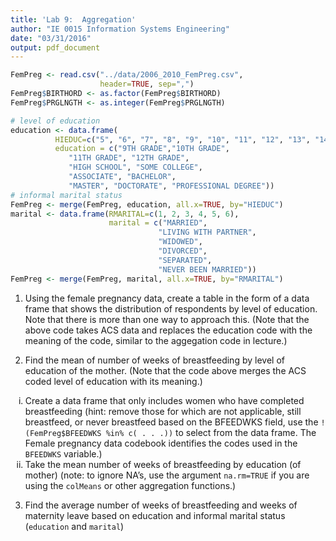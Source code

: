 ```yaml
---
title: 'Lab 9:  Aggregation'
author: "IE 0015 Information Systems Engineering"
date: "03/31/2016"
output: pdf_document
---
```


```r
FemPreg <- read.csv("../data/2006_2010_FemPreg.csv",
                    header=TRUE, sep=",")
FemPreg$BIRTHORD <- as.factor(FemPreg$BIRTHORD)
FemPreg$PRGLNGTH <- as.integer(FemPreg$PRGLNGTH)
```

```r
# level of education
education <- data.frame(
          HIEDUC=c("5", "6", "7", "8", "9", "10", "11", "12", "13", "14", "15"),
          education = c("9TH GRADE","10TH GRADE",
             "11TH GRADE", "12TH GRADE",
             "HIGH SCHOOL", "SOME COLLEGE",
             "ASSOCIATE", "BACHELOR",
             "MASTER", "DOCTORATE", "PROFESSIONAL DEGREE"))
# informal marital status
FemPreg <- merge(FemPreg, education, all.x=TRUE, by="HIEDUC")
marital <- data.frame(RMARITAL=c(1, 2, 3, 4, 5, 6),
                      marital = c("MARRIED",
                                 "LIVING WITH PARTNER",
                                 "WIDOWED",
                                 "DIVORCED",
                                 "SEPARATED",
                                 "NEVER BEEN MARRIED"))
FemPreg <- merge(FemPreg, marital, all.x=TRUE, by="RMARITAL")
```

1.  Using the female pregnancy data, create a table in the form of a data frame that shows the distribution of respondents by level of education. Note that there is more than one way to approach this. (Note that the above code takes ACS data and replaces the education code with the meaning of the code, similar to the aggegation code in lecture.)



2.  Find the mean of number of weeks of breastfeeding  by level of education of the mother. (Note that the code above merges the ACS coded level of education with its meaning.) 
  i.  Create a data frame that only includes women who have completed breastfeeding (hint: remove those for which are not applicable, still breastfeed, or never breastfeed based on the BFEEDWKS field, use the `!(FemPreg$BFEEDWKS %in% c( . . .))` to select from the data frame. The Female pregnancy data codebook identifies the codes used in the `BFEEDWKS` variable.)
  ii.  Take the mean number of weeks of breastfeeding by education (of mother) (note: to ignore NA's, use the argument `na.rm=TRUE` if you are using the `colMeans` or other aggregation functions.)




3.  Find the average number of weeks of breastfeeding and weeks of maternity leave based on education and informal marital status (`education` and `marital`)

